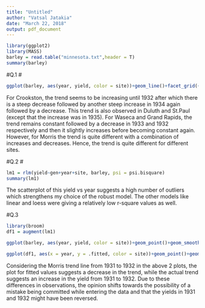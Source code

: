 ---
title: "Untitled"
author: "Vatsal Jatakia"
date: "March 22, 2018"
output: pdf_document
---

```{r}
library(ggplot2)
library(MASS)
barley = read.table("minnesota.txt",header = T)
summary(barley)
```

#Q.1 #

```{r,fig.width= 20, fig.height= 9}
ggplot(barley, aes(year, yield, color = site))+geom_line()+facet_grid(~site)+ggtitle("Variation of Yield across Sites by Year")
```

For Crookston, the trend seems to be increasing until 1932 after which there is a steep decrease followed by another steep increase in 1934 again followed by a decrease. This trend is also observed in Duluth and  St.Paul (except that the increase was in 1935). For Waseca and Grand Rapids, the trend remains constant followed by a decrease in 1933 and 1932 respectively and then it slightly increases before becoming constant again. However, for Morris the trend is quite different with a combination of increases and decreases. Hence, the trend is quite different  for different sites. 

#Q.2 #

```{r}

lm1 = rlm(yield~gen+year+site, barley, psi = psi.bisquare)
summary(lm1)
```

The scatterplot of this yield vs year suggests a high number of outliers which strengthens my choice of the robust model. The other models like linear and loess were giving a relatively low r-square values as well. 


#Q.3 

```{r}
library(broom)
df1 = augment(lm1)

ggplot(barley, aes(year, yield, color = site))+geom_point()+geom_smooth()

```
```{r}

ggplot(df1, aes(x = year, y = .fitted, color = site))+geom_point()+geom_smooth()

```

Considering the Morris trend line from 1931 to 1932 in the above 2 plots, the plot for fitted values suggests a decrease in the trend, while the actual trend suggests an increase in the yield from 1931 to 1932. Due to these differences in observations, the opinion shifts towards the possibility of a mistake being committed while entering the data and that the yields in 1931 and 1932 might have been reversed. 
  